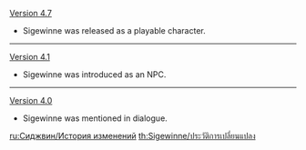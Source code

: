 {{Change History/Header}}
[[Version 4.7]]
* Sigewinne was released as a playable character.
----
[[Version 4.1]]
* Sigewinne was introduced as an NPC.
----
[[Version 4.0]]
* Sigewinne was mentioned in dialogue.<!--e.g. see [[Aquabus]]-->
<noinclude>
[[ru:Сиджвин/История изменений]]
[[th:Sigewinne/ประวัติการเปลี่ยนแปลง]]
</noinclude>